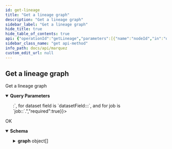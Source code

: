 ```yaml
---
id: get-lineage
title: "Get a lineage graph"
description: "Get a lineage graph"
sidebar_label: "Get a lineage graph"
hide_title: true
hide_table_of_contents: true
api: {"operationId":"getLineage","parameters":[{"name":"nodeId","in":"query","schema":{"type":"string","example":"dataset:food_delivery:public.delivery_7_days"},"description":"The ID of the node. A node can either be a dataset node, a dataset field node or a job node. The format of nodeId for dataset is `dataset:<namespace_of_dataset>:<name_of_the_dataset>`, for dataset field is `datasetField:<namespace_of_dataset>:<name_of_the_dataset>:<name_of_field>`, and for job is `job:<namespace_of_the_job>:<name_of_the_job>`.","required":true},{"name":"depth","in":"query","schema":{"type":"integer","default":20},"description":"Depth of lineage graph to create.","required":false}],"tags":["Lineage"],"responses":{"200":{"description":"OK","content":{"application/json":{"schema":{"type":"object","properties":{"graph":{"type":"array","items":{"type":"object","properties":{"id":{"type":"string","description":"The ID of the node."},"type":{"type":"string","enum":["JOB","DATASET"],"description":"The type of the diff node.","title":"NodeType"},"data":{"type":"object","description":"The data of the node.","discriminator":{"propertyName":"type","mapping":{"DATASET":{"type":"object","properties":{"id":{"type":"object","description":"The ID of the dataset.","properties":{"namespace":{"type":"string","description":"The namespace of the dataset."},"name":{"type":"string","description":"The name of the dataset."}},"title":"DatasetId"},"type":{"description":"The type of the dataset.","type":"string"},"name":{"description":"The **logical** name of the dataset.","type":"string"},"physicalName":{"description":"The **physical** name of the dataset.","type":"string"},"createdAt":{"description":"An [ISO-8601](https://en.wikipedia.org/wiki/ISO_8601) timestamp representing the date/time the dataset was created.","type":"string","format":"date-time"},"updatedAt":{"description":"An [ISO-8601](https://en.wikipedia.org/wiki/ISO_8601) timestamp representing the date/time the dataset was updated.","type":"string","format":"date-time"},"namespace":{"type":"string","description":"The namespace of the dataset."},"sourceName":{"description":"The name of the source associated with the dataset.","type":"string"},"fields":{"description":"The fields of the dataset.","type":"array","items":{"type":"object","properties":{"name":{"description":"The name of the field.","type":"string"},"type":{"description":"The data type of the field.","type":"string"},"tags":{"description":"List of tags.","type":"array","items":{"type":"string"}},"description":{"description":"The description of the field.","type":"string"}},"required":["name","type"]}},"tags":{"description":"List of tags.","type":"array","items":{"type":"string"}},"lastModifiedAt":{"description":"An [ISO-8601](https://en.wikipedia.org/wiki/ISO_8601) timestamp representing the date/time the dataset was last modified by a successful run.","type":"string","format":"date-time"},"lastLifecycleState":{"description":"The last lifecycle state of the dataset.","type":"string"},"description":{"description":"The description of the dataset.","type":"string"},"facets":{"description":"The facets of the dataset. For a full list of standard dataset facets, see [OpenLineage](https://github.com/OpenLineage/OpenLineage/blob/main/spec/OpenLineage.md#standard-facets).","type":"object","additionalProperties":{"description":"A custom facet enables the extension of _dataset_, _job_, and _run_ metadata. A custom facet **must** also have a schema, where a version of the schema is identifiable via a URL. A field within the schema **must** not start with an underscore (`_`).","allOf":[{"description":"All base facet fields are prefixed with an underscore (`_`) to avoid field naming conflicts defined with other facets.","type":"object","properties":{"_producer":{"description":"URI identifying the producer of this metadata. For example this could be a git url with a given tag or sha","type":"string","format":"uri","example":"https://github.com/OpenLineage/OpenLineage/blob/v1-0-0/client"},"_schemaURL":{"description":"The URL to the corresponding version of the schema definition following a $ref URL Reference (see https://swagger.io/docs/specification/using-ref/)","type":"string","format":"uri","example":"https://github.com/OpenLineage/OpenLineage/blob/v1-0-0/spec/OpenLineage.yml#MyCustomJobFacet"}},"required":["_producer","_schemaURL"],"title":"BaseFacet"},{"type":"object","additionalProperties":true}],"title":"CustomFacet"},"title":"DatasetFacets"},"currentVersion":{"description":"The current version of the dataset.","type":"string","format":"uuid"},"deleted":{"description":"The deleted state of the dataset.","type":"boolean"}},"example":{"id":{"namespace":"my-namespace","name":"my-dataset"},"type":"DB_TABLE","name":"my-dataset","physicalName":"public.mytable","createdAt":"2019-05-09T19:49:24.201361Z","updatedAt":"2019-05-09T19:49:24.201361Z","namespace":"my-namespace","sourceName":"my-source","fields":[{"name'":"a","type":"INTEGER","tags":[]},{"name'":"b","type":"TIMESTAMP","tags":[]},{"name'":"c","type":"INTEGER","tags":[]},{"name'":"d","type":"INTEGER","tags":[]}],"tags":[],"lastModifiedAt":null,"description":"My first dataset!","facets":{},"currentVersion":"b1d626a2-6d3a-475e-9ecf-943176d4a8c6"},"title":"Dataset"},"JOB":{"type":"object","properties":{"id":{"description":"The ID of the job.","type":"object","properties":{"namespace":{"type":"string","description":"The namespace of the job."},"name":{"type":"string","description":"The name of the job."}},"title":"JobId"},"type":{"description":"The type of the job.","type":"string"},"name":{"description":"The name of the job.","type":"string"},"createdAt":{"description":"An [ISO-8601](https://en.wikipedia.org/wiki/ISO_8601) timestamp representing the date/time the job was created.","type":"string","format":"date-time"},"updatedAt":{"description":"An [ISO-8601](https://en.wikipedia.org/wiki/ISO_8601) timestamp representing the date/time the job was updated.","type":"string","format":"date-time"},"namespace":{"description":"The namespace of the job.","type":"string"},"inputs":{"description":"The set of **input** datasets.","type":"array","items":{"type":"object","description":"The ID of the dataset.","properties":{"namespace":{"type":"string","description":"The namespace of the dataset."},"name":{"type":"string","description":"The name of the dataset."}},"title":"DatasetId"},"uniqueItems":true},"outputs":{"description":"The set of **output** datasets.","type":"array","items":{"type":"object","description":"The ID of the dataset.","properties":{"namespace":{"type":"string","description":"The namespace of the dataset."},"name":{"type":"string","description":"The name of the dataset."}},"title":"DatasetId"},"uniqueItems":true},"location":{"description":"The URL of the job source code or artifact.","type":"string","format":"URL"},"context":{"description":"A key/value pair that must be of type `string`. A context can be used for getting additional details about the job.","type":"object","deprecated":true},"description":{"description":"The description of the job.","type":"string"},"latestRun":{"type":"object","anyOf":[{"type":"object","properties":{"id":{"description":"The ID of the run.","type":"string","format":"uuid"},"createdAt":{"description":"An [ISO-8601](https://en.wikipedia.org/wiki/ISO_8601) timestamp representing the date/time the run was created.","type":"string","format":"date-time"},"updatedAt":{"description":"An [ISO-8601](https://en.wikipedia.org/wiki/ISO_8601) timestamp representing the date/time the run was updated.","type":"string","format":"date-time"},"nominalStartTime":{"description":"An [ISO-8601](https://en.wikipedia.org/wiki/ISO_8601) timestamp representing the nominal start time of the run.","type":"string","format":"date-time"},"nominalEndTime":{"description":"An [ISO-8601](https://en.wikipedia.org/wiki/ISO_8601) timestamp representing the nominal end time of the run.","type":"string","format":"date-time"},"state":{"description":"The current state of the run.","type":"string","enum":["NEW","RUNNING","COMPLETED","FAILED","ABORTED"]},"startedAt":{"description":"An [ISO-8601](https://en.wikipedia.org/wiki/ISO_8601) timestamp representing the start time of the run.","type":"string","format":"date-time"},"endedAt":{"description":"An [ISO-8601](https://en.wikipedia.org/wiki/ISO_8601) timestamp representing the end time of the run.","type":"string","format":"date-time"},"durationMs":{"type":"integer","description":"The total duration of the run. Measured in milliseconds."},"args":{"description":"The arguments of the run.","type":"object"},"facets":{"description":"The facets of the run. For a full list of standard run facets, see [OpenLineage](https://github.com/OpenLineage/OpenLineage/blob/main/spec/OpenLineage.md#standard-facets).","type":"object","additionalProperties":{"description":"A custom facet enables the extension of _dataset_, _job_, and _run_ metadata. A custom facet **must** also have a schema, where a version of the schema is identifiable via a URL. A field within the schema **must** not start with an underscore (`_`).","allOf":[{"description":"All base facet fields are prefixed with an underscore (`_`) to avoid field naming conflicts defined with other facets.","type":"object","properties":{"_producer":{"description":"URI identifying the producer of this metadata. For example this could be a git url with a given tag or sha","type":"string","format":"uri","example":"https://github.com/OpenLineage/OpenLineage/blob/v1-0-0/client"},"_schemaURL":{"description":"The URL to the corresponding version of the schema definition following a $ref URL Reference (see https://swagger.io/docs/specification/using-ref/)","type":"string","format":"uri","example":"https://github.com/OpenLineage/OpenLineage/blob/v1-0-0/spec/OpenLineage.yml#MyCustomJobFacet"}},"required":["_producer","_schemaURL"],"title":"BaseFacet"},{"type":"object","additionalProperties":true}],"title":"CustomFacet"},"title":"RunFacets"}},"example":{"id":"870492da-ecfb-4be0-91b9-9a89ddd3db90","createdAt":"2019-05-09T19:49:24.201361Z","updatedAt":"2019-05-09T19:49:24.201361Z","nominalStartTime":null,"nominalEndTime":null,"state":"RUNNING","startedAt":"2019-05-09T15:17:32.690346","endedAt":null,"durationMs":null,"args":{"email":"me@example.com","emailOnFailure":"false","emailOnRetry":"true","retries":"1"},"facets":{}},"title":"IncompleteRun"},{"type":"object","properties":{"jobVersion":{"type":"object","properties":{"namespace":{"type":"string","description":"The namespace of the job."},"name":{"type":"string","description":"The name of the job."},"version":{"type":"string","format":"uuid","description":"The version of the job."}},"title":"JobVersionId"},"inputDatasetVersions":{"type":"array","items":{"type":"object","properties":{"datasetVersionId":{"type":"object","properties":{"namespace":{"type":"string","description":"The namespace of the dataset."},"name":{"type":"string","description":"The name of the dataset."},"version":{"type":"string","format":"uuid","description":"The version of the dataset."}},"required":["namespace","name","version"],"title":"DatasetVersionId"},"facets":{"type":"object","additionalProperties":{"type":"string"},"description":"Dataset facets in run context, like `inputFacets`."}},"required":["datasetVersionId","facets"],"title":"InputDatasetVersion"}},"outputDatasetVersions":{"type":"array","items":{"type":"object","properties":{"datasetVersionId":{"type":"object","properties":{"namespace":{"type":"string","description":"The namespace of the dataset."},"name":{"type":"string","description":"The name of the dataset."},"version":{"type":"string","format":"uuid","description":"The version of the dataset."}},"required":["namespace","name","version"],"title":"DatasetVersionId"},"facets":{"type":"object","additionalProperties":{"type":"string"},"description":"Dataset facets in run context, like `outputFacets`."}},"required":["datasetVersionId","facets"],"title":"OutputDatasetVersion"}},"context":{"description":"A key/value pair that must be of type `string`. A context can be used for getting additional details about the job.","type":"object","deprecated":true},"facets":{"description":"The facets of the run. For a full list of standard run facets, see [OpenLineage](https://github.com/OpenLineage/OpenLineage/blob/main/spec/OpenLineage.md#standard-facets).","type":"object","additionalProperties":{"description":"A custom facet enables the extension of _dataset_, _job_, and _run_ metadata. A custom facet **must** also have a schema, where a version of the schema is identifiable via a URL. A field within the schema **must** not start with an underscore (`_`).","allOf":[{"description":"All base facet fields are prefixed with an underscore (`_`) to avoid field naming conflicts defined with other facets.","type":"object","properties":{"_producer":{"description":"URI identifying the producer of this metadata. For example this could be a git url with a given tag or sha","type":"string","format":"uri","example":"https://github.com/OpenLineage/OpenLineage/blob/v1-0-0/client"},"_schemaURL":{"description":"The URL to the corresponding version of the schema definition following a $ref URL Reference (see https://swagger.io/docs/specification/using-ref/)","type":"string","format":"uri","example":"https://github.com/OpenLineage/OpenLineage/blob/v1-0-0/spec/OpenLineage.yml#MyCustomJobFacet"}},"required":["_producer","_schemaURL"],"title":"BaseFacet"},{"type":"object","additionalProperties":true}],"title":"CustomFacet"},"title":"RunFacets"}}}],"example":{"id":"870492da-ecfb-4be0-91b9-9a89ddd3db90","createdAt":"2019-05-09T19:49:24.201361Z","updatedAt":"2019-05-09T19:49:24.201361Z","nominalStartTime":null,"nominalEndTime":null,"state":"COMPLETED","startedAt":"2019-05-09T15:17:32.690346","endedAt":"2019-05-09T20:05:46.815920Z","durationMs":4250894125,"args":{"email":"me@example.com","emailOnFailure":"false","emailOnRetry":"true","retries":"1"},"context":{"SQL":"SELECT * FROM mytable;"},"facets":{}},"title":"Run"},"facets":{"description":"The facets of the job. For a full list of standard job facets, see [OpenLineage](https://github.com/OpenLineage/OpenLineage/blob/main/spec/OpenLineage.md#standard-facets).","type":"object","additionalProperties":{"description":"A custom facet enables the extension of _dataset_, _job_, and _run_ metadata. A custom facet **must** also have a schema, where a version of the schema is identifiable via a URL. A field within the schema **must** not start with an underscore (`_`).","allOf":[{"description":"All base facet fields are prefixed with an underscore (`_`) to avoid field naming conflicts defined with other facets.","type":"object","properties":{"_producer":{"description":"URI identifying the producer of this metadata. For example this could be a git url with a given tag or sha","type":"string","format":"uri","example":"https://github.com/OpenLineage/OpenLineage/blob/v1-0-0/client"},"_schemaURL":{"description":"The URL to the corresponding version of the schema definition following a $ref URL Reference (see https://swagger.io/docs/specification/using-ref/)","type":"string","format":"uri","example":"https://github.com/OpenLineage/OpenLineage/blob/v1-0-0/spec/OpenLineage.yml#MyCustomJobFacet"}},"required":["_producer","_schemaURL"],"title":"BaseFacet"},{"type":"object","additionalProperties":true}],"title":"CustomFacet"},"title":"JobFacets"},"currentVersion":{"description":"The current version of the job.","type":"string","format":"uuid"}},"example":{"id":{"namespace":"my-namespace","name":"my-job"},"type":"BATCH","name":"my-job","createdAt":"2019-05-09T19:49:24.201361Z","updatedAt":"2019-05-09T19:49:24.201361Z","namespace":"my-namespace","inputs":[{"namespace":"my-namespace","name":"my-dataset"}],"outputs":[],"location":"https://github.com/my-jobs/blob/124f6089ad4c5fcbb1d7b33cbb5d3a9521c5d32c","context":{"SQL":"SELECT * FROM mytable;"},"description":"My first job!","latestRun":null,"facets":{},"currentVersion":"b1d626a2-6d3a-475e-9ecf-943176d4a8c6"},"title":"Job"}}},"oneOf":[{"type":"object","properties":{"id":{"type":"object","description":"The ID of the dataset.","properties":{"namespace":{"type":"string","description":"The namespace of the dataset."},"name":{"type":"string","description":"The name of the dataset."}},"title":"DatasetId"},"type":{"description":"The type of the dataset.","type":"string"},"name":{"description":"The **logical** name of the dataset.","type":"string"},"physicalName":{"description":"The **physical** name of the dataset.","type":"string"},"createdAt":{"description":"An [ISO-8601](https://en.wikipedia.org/wiki/ISO_8601) timestamp representing the date/time the dataset was created.","type":"string","format":"date-time"},"updatedAt":{"description":"An [ISO-8601](https://en.wikipedia.org/wiki/ISO_8601) timestamp representing the date/time the dataset was updated.","type":"string","format":"date-time"},"namespace":{"type":"string","description":"The namespace of the dataset."},"sourceName":{"description":"The name of the source associated with the dataset.","type":"string"},"fields":{"description":"The fields of the dataset.","type":"array","items":{"type":"object","properties":{"name":{"description":"The name of the field.","type":"string"},"type":{"description":"The data type of the field.","type":"string"},"tags":{"description":"List of tags.","type":"array","items":{"type":"string"}},"description":{"description":"The description of the field.","type":"string"}},"required":["name","type"]}},"tags":{"description":"List of tags.","type":"array","items":{"type":"string"}},"lastModifiedAt":{"description":"An [ISO-8601](https://en.wikipedia.org/wiki/ISO_8601) timestamp representing the date/time the dataset was last modified by a successful run.","type":"string","format":"date-time"},"lastLifecycleState":{"description":"The last lifecycle state of the dataset.","type":"string"},"description":{"description":"The description of the dataset.","type":"string"},"facets":{"description":"The facets of the dataset. For a full list of standard dataset facets, see [OpenLineage](https://github.com/OpenLineage/OpenLineage/blob/main/spec/OpenLineage.md#standard-facets).","type":"object","additionalProperties":{"description":"A custom facet enables the extension of _dataset_, _job_, and _run_ metadata. A custom facet **must** also have a schema, where a version of the schema is identifiable via a URL. A field within the schema **must** not start with an underscore (`_`).","allOf":[{"description":"All base facet fields are prefixed with an underscore (`_`) to avoid field naming conflicts defined with other facets.","type":"object","properties":{"_producer":{"description":"URI identifying the producer of this metadata. For example this could be a git url with a given tag or sha","type":"string","format":"uri","example":"https://github.com/OpenLineage/OpenLineage/blob/v1-0-0/client"},"_schemaURL":{"description":"The URL to the corresponding version of the schema definition following a $ref URL Reference (see https://swagger.io/docs/specification/using-ref/)","type":"string","format":"uri","example":"https://github.com/OpenLineage/OpenLineage/blob/v1-0-0/spec/OpenLineage.yml#MyCustomJobFacet"}},"required":["_producer","_schemaURL"],"title":"BaseFacet"},{"type":"object","additionalProperties":true}],"title":"CustomFacet"},"title":"DatasetFacets"},"currentVersion":{"description":"The current version of the dataset.","type":"string","format":"uuid"},"deleted":{"description":"The deleted state of the dataset.","type":"boolean"}},"example":{"id":{"namespace":"my-namespace","name":"my-dataset"},"type":"DB_TABLE","name":"my-dataset","physicalName":"public.mytable","createdAt":"2019-05-09T19:49:24.201361Z","updatedAt":"2019-05-09T19:49:24.201361Z","namespace":"my-namespace","sourceName":"my-source","fields":[{"name'":"a","type":"INTEGER","tags":[]},{"name'":"b","type":"TIMESTAMP","tags":[]},{"name'":"c","type":"INTEGER","tags":[]},{"name'":"d","type":"INTEGER","tags":[]}],"tags":[],"lastModifiedAt":null,"description":"My first dataset!","facets":{},"currentVersion":"b1d626a2-6d3a-475e-9ecf-943176d4a8c6"},"title":"Dataset"},{"type":"object","properties":{"id":{"description":"The ID of the job.","type":"object","properties":{"namespace":{"type":"string","description":"The namespace of the job."},"name":{"type":"string","description":"The name of the job."}},"title":"JobId"},"type":{"description":"The type of the job.","type":"string"},"name":{"description":"The name of the job.","type":"string"},"createdAt":{"description":"An [ISO-8601](https://en.wikipedia.org/wiki/ISO_8601) timestamp representing the date/time the job was created.","type":"string","format":"date-time"},"updatedAt":{"description":"An [ISO-8601](https://en.wikipedia.org/wiki/ISO_8601) timestamp representing the date/time the job was updated.","type":"string","format":"date-time"},"namespace":{"description":"The namespace of the job.","type":"string"},"inputs":{"description":"The set of **input** datasets.","type":"array","items":{"type":"object","description":"The ID of the dataset.","properties":{"namespace":{"type":"string","description":"The namespace of the dataset."},"name":{"type":"string","description":"The name of the dataset."}},"title":"DatasetId"},"uniqueItems":true},"outputs":{"description":"The set of **output** datasets.","type":"array","items":{"type":"object","description":"The ID of the dataset.","properties":{"namespace":{"type":"string","description":"The namespace of the dataset."},"name":{"type":"string","description":"The name of the dataset."}},"title":"DatasetId"},"uniqueItems":true},"location":{"description":"The URL of the job source code or artifact.","type":"string","format":"URL"},"context":{"description":"A key/value pair that must be of type `string`. A context can be used for getting additional details about the job.","type":"object","deprecated":true},"description":{"description":"The description of the job.","type":"string"},"latestRun":{"type":"object","anyOf":[{"type":"object","properties":{"id":{"description":"The ID of the run.","type":"string","format":"uuid"},"createdAt":{"description":"An [ISO-8601](https://en.wikipedia.org/wiki/ISO_8601) timestamp representing the date/time the run was created.","type":"string","format":"date-time"},"updatedAt":{"description":"An [ISO-8601](https://en.wikipedia.org/wiki/ISO_8601) timestamp representing the date/time the run was updated.","type":"string","format":"date-time"},"nominalStartTime":{"description":"An [ISO-8601](https://en.wikipedia.org/wiki/ISO_8601) timestamp representing the nominal start time of the run.","type":"string","format":"date-time"},"nominalEndTime":{"description":"An [ISO-8601](https://en.wikipedia.org/wiki/ISO_8601) timestamp representing the nominal end time of the run.","type":"string","format":"date-time"},"state":{"description":"The current state of the run.","type":"string","enum":["NEW","RUNNING","COMPLETED","FAILED","ABORTED"]},"startedAt":{"description":"An [ISO-8601](https://en.wikipedia.org/wiki/ISO_8601) timestamp representing the start time of the run.","type":"string","format":"date-time"},"endedAt":{"description":"An [ISO-8601](https://en.wikipedia.org/wiki/ISO_8601) timestamp representing the end time of the run.","type":"string","format":"date-time"},"durationMs":{"type":"integer","description":"The total duration of the run. Measured in milliseconds."},"args":{"description":"The arguments of the run.","type":"object"},"facets":{"description":"The facets of the run. For a full list of standard run facets, see [OpenLineage](https://github.com/OpenLineage/OpenLineage/blob/main/spec/OpenLineage.md#standard-facets).","type":"object","additionalProperties":{"description":"A custom facet enables the extension of _dataset_, _job_, and _run_ metadata. A custom facet **must** also have a schema, where a version of the schema is identifiable via a URL. A field within the schema **must** not start with an underscore (`_`).","allOf":[{"description":"All base facet fields are prefixed with an underscore (`_`) to avoid field naming conflicts defined with other facets.","type":"object","properties":{"_producer":{"description":"URI identifying the producer of this metadata. For example this could be a git url with a given tag or sha","type":"string","format":"uri","example":"https://github.com/OpenLineage/OpenLineage/blob/v1-0-0/client"},"_schemaURL":{"description":"The URL to the corresponding version of the schema definition following a $ref URL Reference (see https://swagger.io/docs/specification/using-ref/)","type":"string","format":"uri","example":"https://github.com/OpenLineage/OpenLineage/blob/v1-0-0/spec/OpenLineage.yml#MyCustomJobFacet"}},"required":["_producer","_schemaURL"],"title":"BaseFacet"},{"type":"object","additionalProperties":true}],"title":"CustomFacet"},"title":"RunFacets"}},"example":{"id":"870492da-ecfb-4be0-91b9-9a89ddd3db90","createdAt":"2019-05-09T19:49:24.201361Z","updatedAt":"2019-05-09T19:49:24.201361Z","nominalStartTime":null,"nominalEndTime":null,"state":"RUNNING","startedAt":"2019-05-09T15:17:32.690346","endedAt":null,"durationMs":null,"args":{"email":"me@example.com","emailOnFailure":"false","emailOnRetry":"true","retries":"1"},"facets":{}},"title":"IncompleteRun"},{"type":"object","properties":{"jobVersion":{"type":"object","properties":{"namespace":{"type":"string","description":"The namespace of the job."},"name":{"type":"string","description":"The name of the job."},"version":{"type":"string","format":"uuid","description":"The version of the job."}},"title":"JobVersionId"},"inputDatasetVersions":{"type":"array","items":{"type":"object","properties":{"datasetVersionId":{"type":"object","properties":{"namespace":{"type":"string","description":"The namespace of the dataset."},"name":{"type":"string","description":"The name of the dataset."},"version":{"type":"string","format":"uuid","description":"The version of the dataset."}},"required":["namespace","name","version"],"title":"DatasetVersionId"},"facets":{"type":"object","additionalProperties":{"type":"string"},"description":"Dataset facets in run context, like `inputFacets`."}},"required":["datasetVersionId","facets"],"title":"InputDatasetVersion"}},"outputDatasetVersions":{"type":"array","items":{"type":"object","properties":{"datasetVersionId":{"type":"object","properties":{"namespace":{"type":"string","description":"The namespace of the dataset."},"name":{"type":"string","description":"The name of the dataset."},"version":{"type":"string","format":"uuid","description":"The version of the dataset."}},"required":["namespace","name","version"],"title":"DatasetVersionId"},"facets":{"type":"object","additionalProperties":{"type":"string"},"description":"Dataset facets in run context, like `outputFacets`."}},"required":["datasetVersionId","facets"],"title":"OutputDatasetVersion"}},"context":{"description":"A key/value pair that must be of type `string`. A context can be used for getting additional details about the job.","type":"object","deprecated":true},"facets":{"description":"The facets of the run. For a full list of standard run facets, see [OpenLineage](https://github.com/OpenLineage/OpenLineage/blob/main/spec/OpenLineage.md#standard-facets).","type":"object","additionalProperties":{"description":"A custom facet enables the extension of _dataset_, _job_, and _run_ metadata. A custom facet **must** also have a schema, where a version of the schema is identifiable via a URL. A field within the schema **must** not start with an underscore (`_`).","allOf":[{"description":"All base facet fields are prefixed with an underscore (`_`) to avoid field naming conflicts defined with other facets.","type":"object","properties":{"_producer":{"description":"URI identifying the producer of this metadata. For example this could be a git url with a given tag or sha","type":"string","format":"uri","example":"https://github.com/OpenLineage/OpenLineage/blob/v1-0-0/client"},"_schemaURL":{"description":"The URL to the corresponding version of the schema definition following a $ref URL Reference (see https://swagger.io/docs/specification/using-ref/)","type":"string","format":"uri","example":"https://github.com/OpenLineage/OpenLineage/blob/v1-0-0/spec/OpenLineage.yml#MyCustomJobFacet"}},"required":["_producer","_schemaURL"],"title":"BaseFacet"},{"type":"object","additionalProperties":true}],"title":"CustomFacet"},"title":"RunFacets"}}}],"example":{"id":"870492da-ecfb-4be0-91b9-9a89ddd3db90","createdAt":"2019-05-09T19:49:24.201361Z","updatedAt":"2019-05-09T19:49:24.201361Z","nominalStartTime":null,"nominalEndTime":null,"state":"COMPLETED","startedAt":"2019-05-09T15:17:32.690346","endedAt":"2019-05-09T20:05:46.815920Z","durationMs":4250894125,"args":{"email":"me@example.com","emailOnFailure":"false","emailOnRetry":"true","retries":"1"},"context":{"SQL":"SELECT * FROM mytable;"},"facets":{}},"title":"Run"},"facets":{"description":"The facets of the job. For a full list of standard job facets, see [OpenLineage](https://github.com/OpenLineage/OpenLineage/blob/main/spec/OpenLineage.md#standard-facets).","type":"object","additionalProperties":{"description":"A custom facet enables the extension of _dataset_, _job_, and _run_ metadata. A custom facet **must** also have a schema, where a version of the schema is identifiable via a URL. A field within the schema **must** not start with an underscore (`_`).","allOf":[{"description":"All base facet fields are prefixed with an underscore (`_`) to avoid field naming conflicts defined with other facets.","type":"object","properties":{"_producer":{"description":"URI identifying the producer of this metadata. For example this could be a git url with a given tag or sha","type":"string","format":"uri","example":"https://github.com/OpenLineage/OpenLineage/blob/v1-0-0/client"},"_schemaURL":{"description":"The URL to the corresponding version of the schema definition following a $ref URL Reference (see https://swagger.io/docs/specification/using-ref/)","type":"string","format":"uri","example":"https://github.com/OpenLineage/OpenLineage/blob/v1-0-0/spec/OpenLineage.yml#MyCustomJobFacet"}},"required":["_producer","_schemaURL"],"title":"BaseFacet"},{"type":"object","additionalProperties":true}],"title":"CustomFacet"},"title":"JobFacets"},"currentVersion":{"description":"The current version of the job.","type":"string","format":"uuid"}},"example":{"id":{"namespace":"my-namespace","name":"my-job"},"type":"BATCH","name":"my-job","createdAt":"2019-05-09T19:49:24.201361Z","updatedAt":"2019-05-09T19:49:24.201361Z","namespace":"my-namespace","inputs":[{"namespace":"my-namespace","name":"my-dataset"}],"outputs":[],"location":"https://github.com/my-jobs/blob/124f6089ad4c5fcbb1d7b33cbb5d3a9521c5d32c","context":{"SQL":"SELECT * FROM mytable;"},"description":"My first job!","latestRun":null,"facets":{},"currentVersion":"b1d626a2-6d3a-475e-9ecf-943176d4a8c6"},"title":"Job"}]},"inEdges":{"type":"array","description":"The in edges of the node.","items":{"type":"object","properties":{"origin":{"description":"The ID of the origin node.","type":"string"},"destination":{"description":"The ID of the destination node.","type":"string"}},"title":"GraphEdge"}},"outEdges":{"type":"array","description":"The out edges of the node.","items":{"type":"object","properties":{"origin":{"description":"The ID of the origin node.","type":"string"},"destination":{"description":"The ID of the destination node.","type":"string"}},"title":"GraphEdge"}}},"title":"GraphNode"}}},"title":"LineageGraph"}}}}},"description":"Get a lineage graph","method":"get","path":"/lineage","servers":[{"url":"http://localhost:5000/api/v1","description":"Local API server"}],"info":{"title":"Marquez","version":"0.41.0-SNAPSHOT","description":"Marquez is an open source **metadata service** for the **collection**, **aggregation**, and **visualization** of a data ecosystem's metadata.","license":{"name":"Apache 2.0","url":"http://www.apache.org/licenses/LICENSE-2.0.html"}},"postman":{"name":"Get a lineage graph","description":{"type":"text/plain"},"url":{"path":["lineage"],"host":["{{baseUrl}}"],"query":[{"disabled":false,"description":{"content":"(Required) The ID of the node. A node can either be a dataset node, a dataset field node or a job node. The format of nodeId for dataset is `dataset:<namespace_of_dataset>:<name_of_the_dataset>`, for dataset field is `datasetField:<namespace_of_dataset>:<name_of_the_dataset>:<name_of_field>`, and for job is `job:<namespace_of_the_job>:<name_of_the_job>`.","type":"text/plain"},"key":"nodeId","value":""},{"disabled":false,"description":{"content":"Depth of lineage graph to create.","type":"text/plain"},"key":"depth","value":""}],"variable":[]},"header":[{"key":"Accept","value":"application/json"}],"method":"GET"}}
sidebar_class_name: "get api-method"
info_path: docs/api/marquez
custom_edit_url: null
---
```



## Get a lineage graph



Get a lineage graph

<details style={{"marginBottom":"1rem"}} data-collapsed={false} open={true}><summary style={{}}><strong>Query Parameters</strong></summary><div><ul><ParamsItem className={"paramsItem"} param={{"name":"nodeId","in":"query","schema":{"type":"string","example":"dataset:food_delivery:public.delivery_7_days"},"description":"The ID of the node. A node can either be a dataset node, a dataset field node or a job node. The format of nodeId for dataset is `dataset:<namespace_of_dataset>:<name_of_the_dataset>`, for dataset field is `datasetField:<namespace_of_dataset>:<name_of_the_dataset>:<name_of_field>`, and for job is `job:<namespace_of_the_job>:<name_of_the_job>`.","required":true}}></ParamsItem><ParamsItem className={"paramsItem"} param={{"name":"depth","in":"query","schema":{"type":"integer","default":20},"description":"Depth of lineage graph to create.","required":false}}></ParamsItem></ul></div></details><div><ApiTabs><TabItem label={"200"} value={"200"}><div>

OK

</div><div><MimeTabs schemaType={"response"}><TabItem label={"application/json"} value={"application/json"}><SchemaTabs><TabItem label={"Schema"} value={"Schema"}><details style={{}} data-collapsed={false} open={true}><summary style={{"textAlign":"left"}}><strong>Schema</strong></summary><div style={{"textAlign":"left","marginLeft":"1rem"}}></div><ul style={{"marginLeft":"1rem"}}><SchemaItem collapsible={true} className={"schemaItem"}><details style={{}}><summary style={{}}><strong>graph</strong><span style={{"opacity":"0.6"}}> object[]</span></summary><div style={{"marginLeft":"1rem"}}><li><div style={{"fontSize":"var(--ifm-code-font-size)","opacity":"0.6","marginLeft":"-.5rem","paddingBottom":".5rem"}}>Array [</div></li><SchemaItem collapsible={false} name={"id"} required={false} schemaName={"string"} qualifierMessage={undefined} schema={{"type":"string","description":"The ID of the node."}}></SchemaItem><SchemaItem collapsible={false} name={"type"} required={false} schemaName={"NodeType"} qualifierMessage={"**Possible values:** [`JOB`, `DATASET`]"} schema={{"type":"string","enum":["JOB","DATASET"],"description":"The type of the diff node.","title":"NodeType"}}></SchemaItem><SchemaItem collapsible={true} className={"schemaItem"}><details style={{}}><summary style={{}}><strong>data</strong><span style={{"opacity":"0.6"}}> object</span></summary><div style={{"marginLeft":"1rem"}}><div style={{"marginTop":".5rem","marginBottom":".5rem"}}>

The data of the node.

</div></div><div><span className={"badge badge--info"}>oneOf</span><SchemaTabs><TabItem label={"object"} value={"0-property"}><p>object</p><div style={{"marginTop":".5rem","marginBottom":".5rem"}}>

The data of the node.

</div></TabItem><TabItem label={"object"} value={"1-property"}><p>object</p><div style={{"marginTop":".5rem","marginBottom":".5rem"}}>

The data of the node.

</div></TabItem></SchemaTabs></div></details></SchemaItem><SchemaItem collapsible={true} className={"schemaItem"}><details style={{}}><summary style={{}}><strong>inEdges</strong><span style={{"opacity":"0.6"}}> object[]</span></summary><div style={{"marginLeft":"1rem"}}><div style={{"marginTop":".5rem","marginBottom":".5rem"}}>

The in edges of the node.

</div><li><div style={{"fontSize":"var(--ifm-code-font-size)","opacity":"0.6","marginLeft":"-.5rem","paddingBottom":".5rem"}}>Array [</div></li><SchemaItem collapsible={false} name={"origin"} required={false} schemaName={"string"} qualifierMessage={undefined} schema={{"description":"The ID of the origin node.","type":"string"}}></SchemaItem><SchemaItem collapsible={false} name={"destination"} required={false} schemaName={"string"} qualifierMessage={undefined} schema={{"description":"The ID of the destination node.","type":"string"}}></SchemaItem><li><div style={{"fontSize":"var(--ifm-code-font-size)","opacity":"0.6","marginLeft":"-.5rem"}}>]</div></li></div></details></SchemaItem><SchemaItem collapsible={true} className={"schemaItem"}><details style={{}}><summary style={{}}><strong>outEdges</strong><span style={{"opacity":"0.6"}}> object[]</span></summary><div style={{"marginLeft":"1rem"}}><div style={{"marginTop":".5rem","marginBottom":".5rem"}}>

The out edges of the node.

</div><li><div style={{"fontSize":"var(--ifm-code-font-size)","opacity":"0.6","marginLeft":"-.5rem","paddingBottom":".5rem"}}>Array [</div></li><SchemaItem collapsible={false} name={"origin"} required={false} schemaName={"string"} qualifierMessage={undefined} schema={{"description":"The ID of the origin node.","type":"string"}}></SchemaItem><SchemaItem collapsible={false} name={"destination"} required={false} schemaName={"string"} qualifierMessage={undefined} schema={{"description":"The ID of the destination node.","type":"string"}}></SchemaItem><li><div style={{"fontSize":"var(--ifm-code-font-size)","opacity":"0.6","marginLeft":"-.5rem"}}>]</div></li></div></details></SchemaItem><li><div style={{"fontSize":"var(--ifm-code-font-size)","opacity":"0.6","marginLeft":"-.5rem"}}>]</div></li></div></details></SchemaItem></ul></details></TabItem><TabItem label={"Example (from schema)"} value={"Example (from schema)"}><ResponseSamples responseExample={"{\n  \"graph\": [\n    {\n      \"id\": \"string\",\n      \"type\": \"JOB\",\n      \"data\": {\n        \"id\": {\n          \"namespace\": \"my-namespace\",\n          \"name\": \"my-dataset\"\n        },\n        \"type\": \"DB_TABLE\",\n        \"name\": \"my-dataset\",\n        \"physicalName\": \"public.mytable\",\n        \"createdAt\": \"2019-05-09T19:49:24.201361Z\",\n        \"updatedAt\": \"2019-05-09T19:49:24.201361Z\",\n        \"namespace\": \"my-namespace\",\n        \"sourceName\": \"my-source\",\n        \"fields\": [\n          {\n            \"name'\": \"a\",\n            \"type\": \"INTEGER\",\n            \"tags\": []\n          },\n          {\n            \"name'\": \"b\",\n            \"type\": \"TIMESTAMP\",\n            \"tags\": []\n          },\n          {\n            \"name'\": \"c\",\n            \"type\": \"INTEGER\",\n            \"tags\": []\n          },\n          {\n            \"name'\": \"d\",\n            \"type\": \"INTEGER\",\n            \"tags\": []\n          }\n        ],\n        \"tags\": [],\n        \"lastModifiedAt\": null,\n        \"description\": \"My first dataset!\",\n        \"facets\": {},\n        \"currentVersion\": \"b1d626a2-6d3a-475e-9ecf-943176d4a8c6\"\n      },\n      \"inEdges\": [\n        {\n          \"origin\": \"string\",\n          \"destination\": \"string\"\n        }\n      ],\n      \"outEdges\": [\n        {\n          \"origin\": \"string\",\n          \"destination\": \"string\"\n        }\n      ]\n    }\n  ]\n}"} language={"json"}></ResponseSamples></TabItem></SchemaTabs></TabItem></MimeTabs></div></TabItem></ApiTabs></div>
      